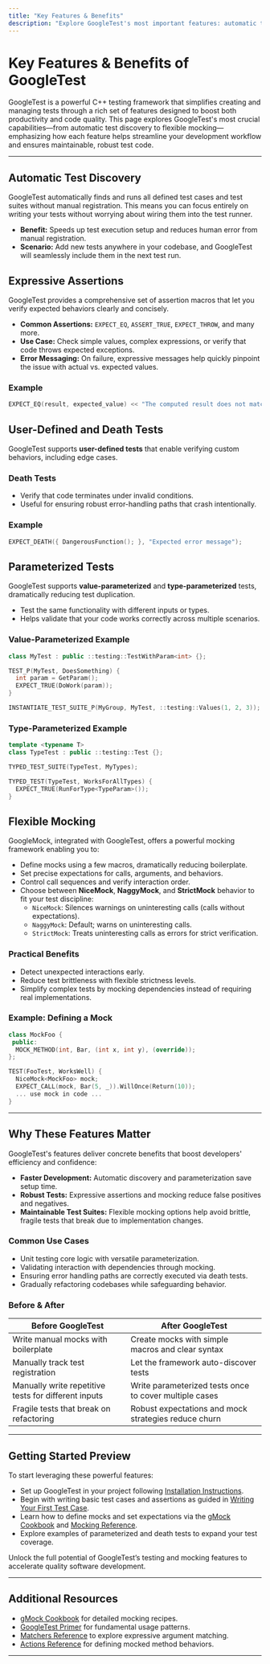 ```yaml
---
title: "Key Features & Benefits"
description: "Explore GoogleTest's most important features: automatic test discovery, expressive assertions, user-defined and death tests, support for both value- and type-parameterized tests, and flexible mocking. See how these features streamline development and foster code quality."
---
```


# Key Features & Benefits of GoogleTest

GoogleTest is a powerful C++ testing framework that simplifies creating and managing tests through a rich set of features designed to boost both productivity and code quality. This page explores GoogleTest's most crucial capabilities—from automatic test discovery to flexible mocking—emphasizing how each feature helps streamline your development workflow and ensures maintainable, robust test code.

---

## Automatic Test Discovery

GoogleTest automatically finds and runs all defined test cases and test suites without manual registration. This means you can focus entirely on writing your tests without worrying about wiring them into the test runner.

- **Benefit:** Speeds up test execution setup and reduces human error from manual registration.
- **Scenario:** Add new tests anywhere in your codebase, and GoogleTest will seamlessly include them in the next test run.

## Expressive Assertions

GoogleTest provides a comprehensive set of assertion macros that let you verify expected behaviors clearly and concisely.

- **Common Assertions:** `EXPECT_EQ`, `ASSERT_TRUE`, `EXPECT_THROW`, and many more.
- **Use Case:** Check simple values, complex expressions, or verify that code throws expected exceptions.
- **Error Messaging:** On failure, expressive messages help quickly pinpoint the issue with actual vs. expected values.

### Example
```cpp
EXPECT_EQ(result, expected_value) << "The computed result does not match the expected value.";
```

## User-Defined and Death Tests

GoogleTest supports **user-defined tests** that enable verifying custom behaviors, including edge cases. 

### Death Tests
- Verify that code terminates under invalid conditions.
- Useful for ensuring robust error-handling paths that crash intentionally.

### Example
```cpp
EXPECT_DEATH({ DangerousFunction(); }, "Expected error message");
```

## Parameterized Tests

GoogleTest supports **value-parameterized** and **type-parameterized** tests, dramatically reducing test duplication.

- Test the same functionality with different inputs or types.
- Helps validate that your code works correctly across multiple scenarios.

### Value-Parameterized Example
```cpp
class MyTest : public ::testing::TestWithParam<int> {};

TEST_P(MyTest, DoesSomething) {
  int param = GetParam();
  EXPECT_TRUE(DoWork(param));
}

INSTANTIATE_TEST_SUITE_P(MyGroup, MyTest, ::testing::Values(1, 2, 3));
```

### Type-Parameterized Example
```cpp
template <typename T>
class TypeTest : public ::testing::Test {};

TYPED_TEST_SUITE(TypeTest, MyTypes);

TYPED_TEST(TypeTest, WorksForAllTypes) {
  EXPECT_TRUE(RunForType<TypeParam>());
}
```

## Flexible Mocking

GoogleMock, integrated with GoogleTest, offers a powerful mocking framework enabling you to:

- Define mocks using a few macros, dramatically reducing boilerplate.
- Set precise expectations for calls, arguments, and behaviors.
- Control call sequences and verify interaction order.
- Choose between **NiceMock**, **NaggyMock**, and **StrictMock** behavior to fit your test discipline:
  - `NiceMock`: Silences warnings on uninteresting calls (calls without expectations).
  - `NaggyMock`: Default; warns on uninteresting calls.
  - `StrictMock`: Treats uninteresting calls as errors for strict verification.

### Practical Benefits
- Detect unexpected interactions early.
- Reduce test brittleness with flexible strictness levels.
- Simplify complex tests by mocking dependencies instead of requiring real implementations.

### Example: Defining a Mock
```cpp
class MockFoo {
 public:
  MOCK_METHOD(int, Bar, (int x, int y), (override));
};

TEST(FooTest, WorksWell) {
  NiceMock<MockFoo> mock;
  EXPECT_CALL(mock, Bar(5, _)).WillOnce(Return(10));
  ... use mock in code ...
}
```

---

## Why These Features Matter

GoogleTest's features deliver concrete benefits that boost developers' efficiency and confidence:

- **Faster Development:** Automatic discovery and parameterization save setup time.
- **Robust Tests:** Expressive assertions and mocking reduce false positives and negatives.
- **Maintainable Test Suites:** Flexible mocking options help avoid brittle, fragile tests that break due to implementation changes.

### Common Use Cases
- Unit testing core logic with versatile parameterization.
- Validating interaction with dependencies through mocking.
- Ensuring error handling paths are correctly executed via death tests.
- Gradually refactoring codebases while safeguarding behavior.

### Before & After
| Before GoogleTest | After GoogleTest |
|--------------------|-----------------|
| Write manual mocks with boilerplate | Create mocks with simple macros and clear syntax |
| Manually track test registration | Let the framework auto-discover tests |
| Manually write repetitive tests for different inputs | Write parameterized tests once to cover multiple cases |
| Fragile tests that break on refactoring | Robust expectations and mock strategies reduce churn |

---

## Getting Started Preview

To start leveraging these powerful features:

- Set up GoogleTest in your project following [Installation Instructions](../getting-started/setup-and-installation/installation-platforms).
- Begin with writing basic test cases and assertions as guided in [Writing Your First Test Case](../getting-started/first-test-experience/writing-your-first-test).
- Learn how to define mocks and set expectations via the [gMock Cookbook](../overview/introduction/feature-overview) and [Mocking Reference](../reference/mocking).
- Explore examples of parameterized and death tests to expand your test coverage.

Unlock the full potential of GoogleTest’s testing and mocking features to accelerate quality software development.

---

## Additional Resources

- [gMock Cookbook](https://google.github.io/googletest/gmock_cook_book.html) for detailed mocking recipes.
- [GoogleTest Primer](https://google.github.io/googletest/primer.html) for fundamental usage patterns.
- [Matchers Reference](../reference/matchers.md) to explore expressive argument matching.
- [Actions Reference](../reference/actions.md) for defining mocked method behaviors.

---